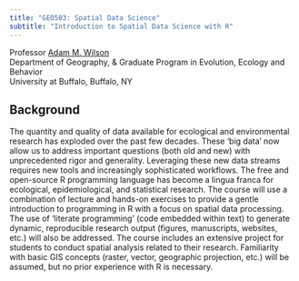 ```yaml
---
title: "GEO503: Spatial Data Science"
subtitle: "Introduction to Spatial Data Science with R"
---
```


Professor <a href="http://adamwilson.us"> Adam M. Wilson </a><br>
Department of Geography, & Graduate Program in Evolution, Ecology and Behavior <br> 
University at Buffalo, Buffalo, NY

## Background
The quantity and quality of data available for ecological and environmental research has exploded over the past few decades. These ‘big data’ now allow us to address important questions (both old and new) with unprecedented rigor and generality.  Leveraging these new data streams requires new tools and increasingly sophisticated workflows. The free and open-source R programming language has become a lingua franca for ecological, epidemiological, and statistical research.  The course will use a combination of lecture and hands-on exercises to provide a gentle introduction to programming in R with a focus on spatial data processing.  The use of ‘literate programming’ (code embedded within text) to generate dynamic, reproducible research output (figures, manuscripts, websites, etc.) will also be addressed. The course includes an extensive project for students to conduct spatial analysis related to their research. Familiarity with basic GIS concepts (raster, vector, geographic projection, etc.) will be assumed, but no prior experience with R is necessary.